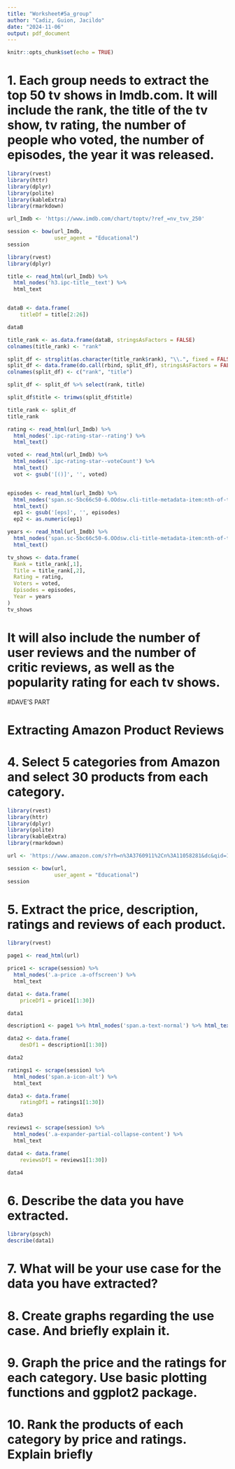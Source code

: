 ```yaml
---
title: "Worksheet#5a_group"
author: "Cadiz, Guion, Jacildo"
date: "2024-11-06"
output: pdf_document
---
```


```r
knitr::opts_chunk$set(echo = TRUE)
```
# 1. Each group needs to extract the top 50 tv shows in Imdb.com. It will include the rank, the title of the tv show, tv rating, the number of people who voted, the number of episodes, the year it was released.

```r
library(rvest)  
library(httr)
library(dplyr)
library(polite)
library(kableExtra)
library(rmarkdown)

url_Imdb <- 'https://www.imdb.com/chart/toptv/?ref_=nv_tvv_250'

session <- bow(url_Imdb,
               user_agent = "Educational")
session
```
```r
library(rvest)
library(dplyr)

title <- read_html(url_Imdb) %>%
  html_nodes('h3.ipc-title__text') %>% 
  html_text


dataB <- data.frame(
    titleDf = title[2:26])

dataB
```
```r
title_rank <- as.data.frame(dataB, stringsAsFactors = FALSE)
colnames(title_rank) <- "rank"

split_df <- strsplit(as.character(title_rank$rank), "\\.", fixed = FALSE)
split_df <- data.frame(do.call(rbind, split_df), stringsAsFactors = FALSE)
colnames(split_df) <- c("rank", "title")

split_df <- split_df %>% select(rank, title)

split_df$title <- trimws(split_df$title)

title_rank <- split_df
title_rank
```

```r
rating <- read_html(url_Imdb) %>%
  html_nodes('.ipc-rating-star--rating') %>%
  html_text()

voted <- read_html(url_Imdb) %>%
  html_nodes('.ipc-rating-star--voteCount') %>%
  html_text()
  vot <- gsub('[()]', '', voted)


episodes <- read_html(url_Imdb) %>%
  html_nodes('span.sc-5bc66c50-6.OOdsw.cli-title-metadata-item:nth-of-type(2)') %>%
  html_text()
  ep1 <- gsub('[eps]', '', episodes)
  ep2 <- as.numeric(ep1)

years <- read_html(url_Imdb) %>%
  html_nodes('span.sc-5bc66c50-6.OOdsw.cli-title-metadata-item:nth-of-type(1)') %>%
  html_text()
```
```r
tv_shows <- data.frame(
  Rank = title_rank[,1],
  Title = title_rank[,2],
  Rating = rating,
  Voters = voted,
  Episodes = episodes,
  Year = years
)
tv_shows
```
# It will also include the number of user reviews and the number of critic reviews, as well as the popularity rating for each tv shows.

#DAVE'S PART











# Extracting Amazon Product Reviews
# 4. Select 5 categories from Amazon and select 30 products from each category.
```r
library(rvest)
library(httr)
library(dplyr)
library(polite)
library(kableExtra)
library(rmarkdown)

url <- 'https://www.amazon.com/s?rh=n%3A3760911%2Cn%3A11058281&dc&qid=1730855869&rnid=3760911&ref=sr_nr_n_1i'

session <- bow(url,
               user_agent = "Educational")
session

```
# 5. Extract the price, description, ratings and reviews of each product.
```r
library(rvest)

page1 <- read_html(url)

price1 <- scrape(session) %>%
  html_nodes('.a-price .a-offscreen') %>% 
  html_text

data1 <- data.frame(
    priceDf1 = price1[1:30])

data1

description1 <- page1 %>% html_nodes('span.a-text-normal') %>% html_text()

data2 <- data.frame(
    desDf1 = description1[1:30])

data2

ratings1 <- scrape(session) %>%
  html_nodes('span.a-icon-alt') %>% 
  html_text

data3 <- data.frame(
    ratingDf1 = ratings1[1:30])

data3

reviews1 <- scrape(session) %>%
  html_nodes('.a-expander-partial-collapse-content') %>% 
  html_text

data4 <- data.frame(
    reviewsDf1 = reviews1[1:30])

data4

```
# 6. Describe the data you have extracted.
```r
library(psych)
describe(data1)
```


# 7. What will be your use case for the data you have extracted?
# 8. Create graphs regarding the use case. And briefly explain it.
# 9. Graph the price and the ratings for each category. Use basic plotting functions and ggplot2 package.
# 10. Rank the products of each category by price and ratings. Explain briefly
